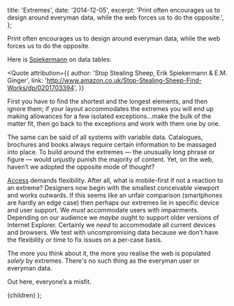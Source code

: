 
  title: 'Extremes',
  date: '2014-12-05',
  excerpt: 'Print often encourages us to design around everyman data, while the web forces us to do the opposite.',
};

Print often encourages us to design around everyman data, while the web forces us to do the opposite.

Here is [Spiekermann](http://spiekermann.com/en/) on data tables:

<Quote
  attribution={{
    author: 'Stop Stealing Sheep, Erik Spiekermann & E.M. Ginger',
    link: 'http://www.amazon.co.uk/Stop-Stealing-Sheep-Find-Works/dp/0201703394',
  }}
>
  First you have to find the shortest and the longest elements, and then ignore them; if your layout accommodates the extremes you will end up making allowances for a few isolated exceptions…make the bulk of the matter fit, then go back to the exceptions and work with them one by one.
</Quote>

The same can be said of all systems with variable data. Catalogues, brochures and books always require certain information to be massaged into place. To build around the extremes — the unusually long phrase or figure — would unjustly punish the majority of content. Yet, on the web, haven’t we adopted the opposite mode of thought?

[Access](https://www.jayfreestone.com/writing/access) demands flexibility. After all, what is mobile-first if not a reaction to an extreme? Designers now begin with the smallest conceivable viewport and works outwards. If this seems like an unfair comparison (smartphones are hardly an edge case) then perhaps our extremes lie in specific device and user support. We *must* accommodate users with impairments. Depending on our audience we *maybe* ought to support older versions of Internet Explorer. Certainly we *need* to accommodate all current devices and browsers. We test with uncompromising data because we don’t have the flexibility or time to fix issues on a per-case basis.

The more you think about it, the more you realise the web is populated *solely* by extremes. There's no such thing as the everyman user or everyman data.

Out here, everyone’s a misfit.

  <WritingSingle meta={meta}>{children}</WritingSingle>
);